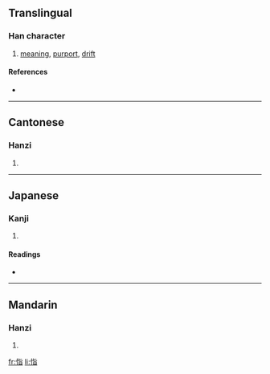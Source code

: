 ==Translingual==

===Han character===
{{Han char|rn=61|rad=心|as=06|sn=9|four=9106<sub>1</sub>|canj=心心日 (PPA), X心心日 (XPPA)}}

# [[meaning]], [[purport]], [[drift]]

====References====
* {{Han ref|kx=0383.310|dkj=10532|dj=0714.070|hdz=42297.090|uh=6049|ud=24649|bh=CEC7|bd=52935}}

----

==Cantonese==

===Hanzi===
{{yue-hanzi|jyut=|y=ji2}}

# {{defn|Cantonese|sort=心06}}

----

==Japanese==

===Kanji===
{{ja-kanji|grade=|rs=心06}}

# {{defn|Japanese|sort=心06}}

====Readings====
* {{ja-readings|on=[[し]] (shi)|kun=[[こころ]] (kokoro)}}

----

==Mandarin==

===Hanzi===
{{cmn-hanzi|pin=[[cī]] ([[ci1]]), [[zhǐ]] ([[zhi3]])|wg=tz'u<sup>1</sup>, chih<sup>3</sup>}}

# {{defn|Mandarin|sort=心06}}

[[fr:恉]]
[[li:恉]]